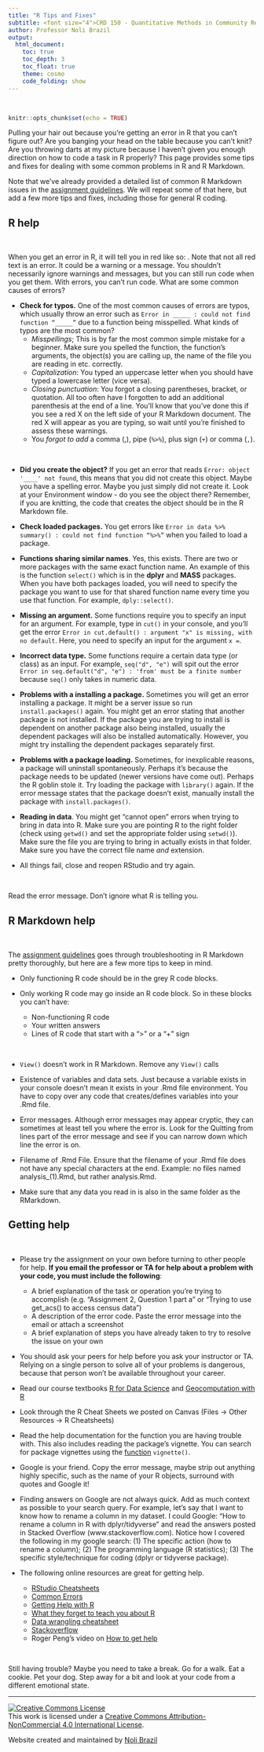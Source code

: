 ```yaml
---
title: "R Tips and Fixes"
subtitle: <font size="4">CRD 150 - Quantitative Methods in Community Research</font>
author: Professor Noli Brazil
output: 
  html_document:
    toc: true
    toc_depth: 3
    toc_float: true
    theme: cosmo
    code_folding: show
---
```



<style>
p.comment {
background-color: #DBDBDB;
padding: 10px;
border: 1px solid black;
margin-left: 25px;
border-radius: 5px;
font-style: italic;
}

h1.title {
  font-weight: bold;
}

</style>
\

```r
knitr::opts_chunk$set(echo = TRUE)
```

Pulling your hair out because you're getting an error in R that you can't figure out? Are you banging your head on the table because you can't knit? Are you throwing darts at my picture because I haven't given you enough direction on how to code a task in R properly? This page provides some tips and fixes for dealing with some common problems in R and R Markdown.

Note that we've already provided a detailed list of common R Markdown issues in the [assignment guidelines](https://crd150.github.io/hw_guidelines.html).  We will repeat some of that here, but add a few more tips and fixes, including those for general R coding.

<div style="margin-bottom:25px;">
</div>
## **R help**
\

When you get an error in R, it will tell you in red like so: \textcolor{red}{Error: ______}. Note that not all red text is an error. It could be a warning or a message. You shouldn't necessarily ignore warnings and messages, but you can still run code when you get them. With errors, you can't run code. What are some common causes of errors?

* **Check for typos.** One of the most common causes of errors are typos, which usually throw an error such as `Error in _____ : could not find function “_____”` due to a function being misspelled.  What kinds of typos are the most common?
  - *Misspellings*; This is by far the most common simple mistake for a beginner. Make sure you spelled the function, the function's arguments, the object(s) you are calling up, the name of the file you are reading in etc. correctly.
  - *Capitalization*: You typed an uppercase letter when you should have typed a lowercase letter (vice versa).
  - *Closing punctuation*: You forgot a closing parentheses, bracket, or quotation. All too often have I forgotten to add an additional parenthesis at the end of a line. You’ll know that you’ve done this if you see a red X on the left side of your R Markdown document. The red X will appear as you are typing, so wait until you’re finished to assess these warnings.
  - You *forgot to add* a comma (,), pipe (`%>%`), plus sign (`+`) or comma (`,`).

<br>

* **Did you create the object?**  If you get an error that reads `Error: object '____' not found`, this means that you did not create this object.  Maybe you have a spelling error.  Maybe you just simply did not create it. Look at your Environment window - do you see the object there? Remember, if you are knitting, the code that creates the object should be in the R Markdown file.

* **Check loaded packages.** You get errors like `Error in data %>% summary() : could not find function “%>%”` when you failed to load a package. 

* **Functions sharing similar names**.  Yes, this exists.  There are two or more packages with the same exact function name.  An example of this is the function `select()` which is in the **dplyr** and **MASS** packages.  When you have both packages loaded, you will need to specify the package you want to use for that shared function name every time you use that function.  For example, `dply::select()`.

* **Missing an argument.** Some functions require you to specify an input for an argument.  For example, type in `cut()` in your console, and you'll get the error `Error in cut.default() : argument "x" is missing, with no default`.  Here, you need to specify an input for the argument `x =`.

* **Incorrect data type.** Some functions require a certain data type (or class) as an input.  For example, `seq("d", "e")` will spit out the error `Error in seq.default("d", "e") : 'from' must be a finite number` because `seq()` only takes in numeric data.

* **Problems with a installing a package.** Sometimes you will get an error installing a package. It might be a server issue so run `install.packages()` again. You might get an error stating that another package is not installed. If the package you are trying to install is dependent on another package also being installed, usually the dependent packages will also be installed automatically. However, you might try installing the dependent packages separately first.

* **Problems with a package loading.** Sometimes, for inexplicable reasons, a package will uninstall spontaneously. Perhaps it’s because the package needs to be updated (newer versions have come out). Perhaps the R goblin stole it. Try loading the package with `library()` again. If the error message states that the package doesn’t exist, manually install the package with `install.packages()`.

* **Reading in data**. You might get "cannot open" errors when trying to bring in data into R. Make sure you are pointing R to the right folder (check using `getwd()` and set the appropriate folder using `setwd()`).  Make sure the file you are trying to bring in actually exists in that folder. Make sure you have the correct file name *and* extension.

* All things fail, close and reopen RStudio and try again.

<br>

Read the error message. Don’t ignore what R is telling you.




<div style="margin-bottom:25px;">
</div>
## **R Markdown help**
\

The [assignment guidelines](https://crd150.github.io/hw_guidelines.html) goes through troubleshooting in R Markdown pretty thoroughly, but here are a few more tips to keep in mind.

* Only functioning R code should be in the grey R code blocks. 

* Only working R code may go inside an R code block. So in these blocks you can’t have:
  - Non-functioning R code
  - Your written answers 
  - Lines of R code that start with a “>” or a “+” sign

<br>

* `View()` doesn’t work in R Markdown. Remove any `View()` calls

* Existence of variables and data sets. Just because a variable exists in your console doesn’t mean it exists in your .Rmd file environment.  You have to copy over any code that creates/defines variables into your .Rmd file.  

*  Error messages. Although error messages may appear cryptic, they can sometimes at least tell you where the error is. Look for the Quitting from lines part of the error message and see if you can narrow down which line the error is on.

* Filename of .Rmd File. Ensure that the filename of your .Rmd file does not have any special characters at the end.  Example: no files named analysis_(1).Rmd, but rather analysis.Rmd. 

* Make sure that any data you read in is also in the same folder as the RMarkdown.


<div style="margin-bottom:25px;">
</div>
## **Getting help**
\


* Please try the assignment on your own before turning to other people for help. **If you email the professor or TA for help about a problem with your code, you must include the following**:
  + A brief explanation of the task or operation you’re trying to accomplish (e.g. “Assignment 2, Question 1 part a” or “Trying to use get_acs() to access census data”)
  + A description of the error code. Paste the error message into the email or attach a screenshot
  + A brief explanation of steps you have already taken to try to resolve the issue on your own

* You should ask your peers for help before you ask your instructor or TA. Relying on a single person to solve all of your problems is dangerous, because that person won’t be available throughout your career.

* Read our course textbooks [R for Data Science](http://r4ds.had.co.nz/index.html) and [Geocomputation with R](https://geocompr.robinlovelace.net/)

* Look through the R Cheat Sheets we posted on Canvas (Files -> Other Resources -> R Cheatsheets)

* Read the help documentation for the function you are having trouble with.  This also includes reading the package's vignette.  You can search for package vignettes using the [function](https://rdrr.io/r/utils/vignette.html) `vignette()`.

* Google is your friend. Copy the error message, maybe strip out anything highly specific, such as the name of your R objects, surround with quotes and Google it!

* Finding answers on Google are not always quick. Add as much context as possible to your search query. For example, let's say that I want to know how to rename a column in my dataset. I could Google: “How to rename a column in R with dplyr/tidyverse” and read the answers posted in Stacked Overflow (www.stackoverflow.com). Notice how I covered the following in my google search: (1) The specific action (how to rename a column); (2) The programming language (R statistics); (3) The specific style/technique for coding (dplyr or tidyverse package).

* The following online resources are great for getting help.

  - [RStudio Cheatsheets](https://rstudio.com/resources/cheatsheets/)
  - [Common Errors](https://epirhandbook.com/en/common-errors.html)
  - [Getting Help with R](https://www.r-project.org/help.html)
  - [What they forget to teach you about R](https://rstats.wtf/)
  - [Data wrangling cheatsheet](https://raw.githubusercontent.com/rstudio/cheatsheets/main/data-transformation.pdf)
  - [Stackoverflow](https://stackoverflow.com/questions/tagged/r)
  - Roger Peng's video on [How to get help](https://www.youtube.com/watch?v=ZFaWxxzouCY&feature=youtu.be)

<br>

Still having trouble? Maybe you need to take a break.  Go for a walk. Eat a cookie. Pet your dog. Step away for a bit and look at your code from a different emotional state.

***


<a rel="license" href="http://creativecommons.org/licenses/by-nc/4.0/"><img alt="Creative Commons License" style="border-width:0" src="https://i.creativecommons.org/l/by-nc/4.0/88x31.png" /></a><br />This work is licensed under a <a rel="license" href="http://creativecommons.org/licenses/by-nc/4.0/">Creative Commons Attribution-NonCommercial 4.0 International License</a>.


Website created and maintained by [Noli Brazil](https://nbrazil.faculty.ucdavis.edu/)
